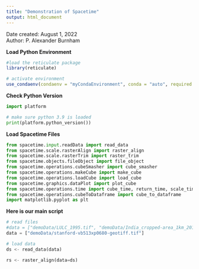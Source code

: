 ```yaml
---
title: "Demonstration of Spacetime"
output: html_document
---
```


Date created:  August 1, 2022            
Author: P. Alexander Burnham


**Load Python Environment**
```r

#load the reticulate package  
library(reticulate)

# activate environment
use_condaenv(condaenv = "myCondaEnvironment", conda = "auto", required = FALSE)

```

**Check Python Version**
```python
import platform

# make sure python 3.9 is loaded
print(platform.python_version())
```

**Load Spacetime Files**
```python
from spacetime.input.readData import read_data
from spacetime.scale.rasterAlign import raster_align
from spacetime.scale.rasterTrim import raster_trim
from spacetime.objects.fileObject import file_object
from spacetime.operations.cubeSmasher import cube_smasher
from spacetime.operations.makeCube import make_cube
from spacetime.operations.loadCube import load_cube
from spacetime.graphics.dataPlot import plot_cube
from spacetime.operations.time import cube_time, return_time, scale_time, select_time
from spacetime.operations.cubeToDataframe import cube_to_dataframe
import matplotlib.pyplot as plt
```

**Here is our main script**
```python

# read files
#data = ["demoData/LULC_1995.tif", "demoData/India_cropped-area_1km_2016.tif"]
data = ["demoData/stanford-vb513xp0680-geotiff.tif"]

# load data
ds <- read_data(data)

rs <- raster_align(data=ds)


```

